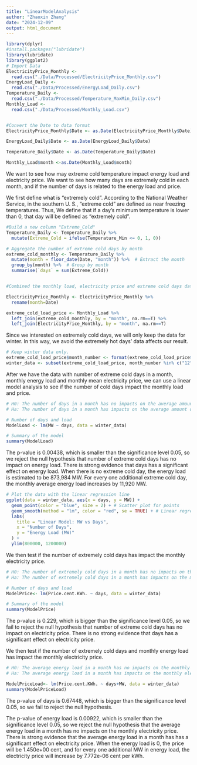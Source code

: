 ```yaml
---
title: "LinearModelAnalysis"
author: "Zhaoxin Zhang"
date: "2024-12-09"
output: html_document
---
```


```r
library(dplyr)
#install.packages("lubridate")
library(lubridate)
library(ggplot2)
# Import Data
ElectricityPrice_Monthly <-
  read.csv("./Data/Processed/ElectricityPrice_Monthly.csv")
EnergyLoad_Daily <-
  read.csv("./Data/Processed/EnergyLoad_Daily.csv")
Temperature_Daily <-
  read.csv("./Data/Processed/Temperature_MaxMin_Daily.csv")
Monthly_Load <-
  read.csv("./Data/Processed/Monthly_Load.csv")


#Convert the Date to data format
ElectricityPrice_Monthly$Date <- as.Date(ElectricityPrice_Monthly$Date)

EnergyLoad_Daily$Date <- as.Date(EnergyLoad_Daily$Date)

Temperature_Daily$Date <- as.Date(Temperature_Daily$Date)

Monthly_Load$month <-as.Date(Monthly_Load$month)

```

We want to see how may extreme cold temperature impact energy load and electricity price. We want to see how many days are extremely cold in each month, and if the number of days is related to the energy load and price. 

We first define what is "extremely cold". According to the National Weather Service, in the southern U. S., "extreme cold" are defined as near freezing temperatures. Thus, We define that if a day's minimum temperature is lower than 0, that day will be defined as "extremely cold".

```r
#Build a new column "Extreme_Cold"
Temperature_Daily <- Temperature_Daily %>%
  mutate(Extreme_Cold = ifelse(Temperature_Min <= 0, 1, 0))

# Aggregate the number of extreme cold days by month
extreme_cold_monthly <- Temperature_Daily %>%
  mutate(month = floor_date(Date, "month")) %>%  # Extract the month
  group_by(month) %>%  # Group by month
  summarise(`days` = sum(Extreme_Cold))


#Combined the monthly load, electricity price and extreme cold days data for the linear model. 

ElectricityPrice_Monthly <- ElectricityPrice_Monthly %>%
  rename(month=Date)

extreme_cold_load_price <- Monthly_Load %>%
  left_join(extreme_cold_monthly, by = "month", na.rm==T) %>%
  left_join(ElectricityPrice_Monthly, by = "month", na.rm==T)
```

Since we interested on extremely cold days, we will only keep the data for winter. In this way, we avoid the extremely hot days' data affects our result. 
```r
# Keep winter data only.
extreme_cold_load_price$month_number <- format(extreme_cold_load_price$month, "%m")
winter_data <- subset(extreme_cold_load_price, month_number %in% c("12", "01", "02"))
```

After we have the data with number of extreme cold days in a month, monthly energy load and monthly mean electricity price, we can use a linear model analysis to see if the number of cold days impact the monthly load and price.
```r
# H0: The number of days in a month has no impacts on the average amount of monthly energy load
# Ha: The number of days in a month has impacts on the average amount of monthly energy load

# Number of days and load
ModelLoad <- lm(MW ~ days, data = winter_data)

# Summary of the model
summary(ModelLoad)
```

The p-value is 0.00438, which is smaller than the significance level 0.05, so we reject the null hypothesis that number of extreme cold days has no impact on energy load. There is strong evidence that days has a significant effect on energy load. When there is no extreme cold day, the energy load is estimated to be 873,984 MW. For every one additional extreme cold day, 
the monthly average energy load increases by 11,920 MW.

```r
# Plot the data with the linear regression line
ggplot(data = winter_data, aes(x = days, y = MW)) +
  geom_point(color = "blue", size = 2) + # Scatter plot for points
  geom_smooth(method = "lm", color = "red", se = TRUE) + # Linear regression line with confidence interval
  labs(
    title = "Linear Model: MW vs Days",
    x = "Number of Days",
    y = "Energy Load (MW)"
  ) +
  ylim(800000, 1200000)
```

We then test if the number of extremely cold days has impact the monthly electricity price. 

```r
# H0: The number of extremely cold days in a month has no impacts on the monthly electricity price
# Ha: The number of extremely cold days in a month has impacts on the monthly electricity price

# Number of days and load
ModelPrice<- lm(Price.cent.KWh. ~ days, data = winter_data)

# Summary of the model
summary(ModelPrice)
```
The p-value is 0.229, which is bigger than the significance level 0.05, so we fail to reject the null hypothesis that number of extreme cold days has no impact on electricity price. There is no strong evidence that days has a significant effect on electricity price.

We then test if the number of extremely cold days and monthly energy load has impact the monthly electricity price. 

```r
# H0: The average energy load in a month has no impacts on the monthly electricity price
# Ha: The average energy load in a month has impacts on the monthly electricity price

ModelPriceLoad<- lm(Price.cent.KWh. ~ days+MW, data = winter_data)
summary(ModelPriceLoad)
```
The p-value of days is 0.67448, which is bigger than the significance level 0.05, so we fail to reject the null hypothesis.

The p-value of energy load is 0.00922, which is smaller than the significance level 0.05, so we reject the null hypothesis that the average energy load in a month has no impacts on the monthly electricity price. There is strong evidence that the average energy load in a month has has a significant effect on electricity price. When the energy load is 0, the price will be 1.450e+00 cent, and for every one additional MW in energy load, the electricity price will increase by 7.772e-06 cent per kWh.



